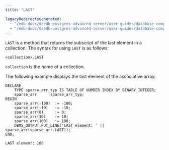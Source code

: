 ```yaml
---
title: "LAST"

legacyRedirectsGenerated:
  - "/edb-docs/d/edb-postgres-advanced-server/user-guides/database-compatibility-stored-procedural-language-guide/13/last.html"
  - "/edb-docs/d/edb-postgres-advanced-server/user-guides/database-compatibility-stored-procedural-language-guide/latest/last.html"
---
```


<div id="last" class="registered_link"></div>

`LAST` is a method that returns the subscript of the last element in a collection. The syntax for using `LAST` is as follows:

```text
<collection>.LAST
```

`collection` is the name of a collection.

The following example displays the last element of the associative array.

```text
DECLARE
    TYPE sparse_arr_typ IS TABLE OF NUMBER INDEX BY BINARY_INTEGER;
    sparse_arr      sparse_arr_typ;
BEGIN
    sparse_arr(-100)  := -100;
    sparse_arr(-10)   := -10;
    sparse_arr(0)     := 0;
    sparse_arr(10)    := 10;
    sparse_arr(100)   := 100;
    DBMS_OUTPUT.PUT_LINE('LAST element: ' || sparse_arr(sparse_arr.LAST));
END;

LAST element: 100
```
